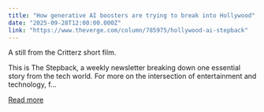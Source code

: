 ```yaml
---
title: "How generative AI boosters are trying to break into Hollywood"
date: "2025-09-28T12:00:00.000Z"
link: "https://www.theverge.com/column/785975/hollywood-ai-stepback"
---
```


A still from the Critterz short film.	

This is The Stepback, a weekly newsletter breaking down one essential story from the tech world. For more on the intersection of entertainment and technology, f...

[Read more](https://www.theverge.com/column/785975/hollywood-ai-stepback)
